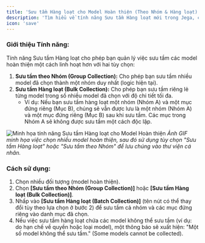 ```yaml
---
title: 'Sưu tầm Hàng loạt cho Model Hoàn thiện (Theo Nhóm & Hàng loạt)'
description: 'Tìm hiểu về tính năng Sưu tầm Hàng loạt mới trong Jega, cho phép bạn sưu tầm nhiều model hoàn thiện dưới dạng một nhóm hoặc từng model riêng lẻ với độ chi tiết tối đa.'
icon: 'save'
---
```


### Giới thiệu Tính năng:
Tính năng Sưu tầm Hàng loạt cho phép bạn quản lý việc sưu tầm các model hoàn thiện một cách linh hoạt hơn với hai tùy chọn:

1.  **Sưu tầm theo Nhóm (Group Collection):** Cho phép bạn sưu tầm nhiều model đã chọn thành một nhóm duy nhất (logic hiện tại).
2.  **Sưu tầm Hàng loạt (Bulk Collection):** Cho phép bạn sưu tầm riêng lẻ từng model trong số nhiều model đã chọn với độ chi tiết tối đa.
    *   Ví dụ: Nếu bạn sưu tầm hàng loạt một nhóm (Nhóm A) và một mục đứng riêng (Mục B), chúng sẽ vẫn được lưu là một nhóm (Nhóm A) và một mục đứng riêng (Mục B) sau khi sưu tầm. Các mục trong Nhóm A sẽ không được sưu tầm một cách độc lập.

![Minh họa tính năng Sưu tầm Hàng loạt cho Model Hoàn thiện](https://ai-study1.3vjia.com/aihouse-web/e17c5d14-ec6e-42e1-b577-c17e54dbf663.gif)
*Ảnh GIF minh họa việc chọn nhiều model hoàn thiện, sau đó sử dụng tùy chọn "Sưu tầm Hàng loạt" hoặc "Sưu tầm theo Nhóm" để lưu chúng vào thư viện cá nhân.*

### Cách sử dụng:
1.  Chọn nhiều đối tượng (model hoàn thiện).
2.  Chọn **[Sưu tầm theo Nhóm (Group Collection)]** hoặc **[Sưu tầm Hàng loạt (Bulk Collection)]**.
3.  Nhấp vào **[Sưu tầm Hàng loạt (Batch Collection)]** (tên nút có thể thay đổi tùy theo lựa chọn ở bước 2) để sưu tầm cả nhóm và các mục đứng riêng vào danh mục đã chọn.
4.  Nếu việc sưu tầm hàng loạt chứa các model không thể sưu tầm (ví dụ: do hạn chế về quyền hoặc loại model), một thông báo sẽ xuất hiện: "Một số model không thể sưu tầm." (Some models cannot be collected).
